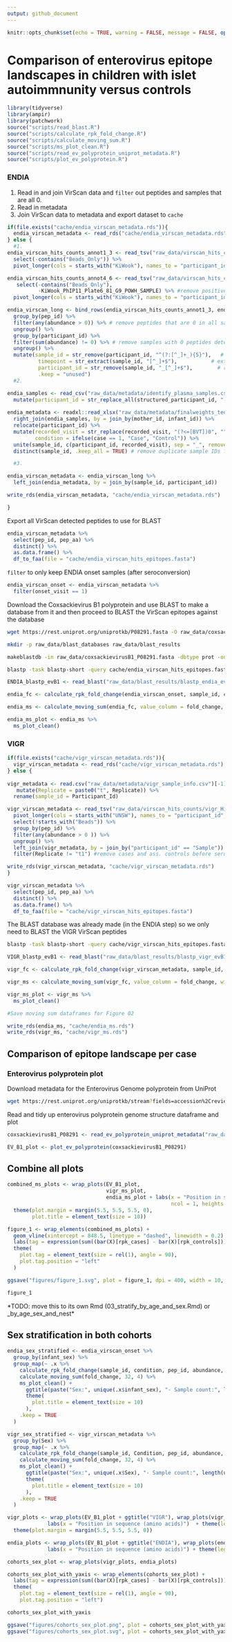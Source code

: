 ```yaml
---
output: github_document
---
```


```r
knitr::opts_chunk$set(echo = TRUE, warning = FALSE, message = FALSE, options(readr.show_col_types = FALSE))
```

# Comparison of enterovirus epitope landscapes in children with islet autoimmnunity versus controls

```r
library(tidyverse)
library(ampir)
library(patchwork)
source("scripts/read_blast.R")
source("scripts/calculate_rpk_fold_change.R")
source("scripts/calculate_moving_sum.R")
source("scripts/ms_plot_clean.R")
source("scripts/read_ev_polyprotein_uniprot_metadata.R")
source("scripts/plot_ev_polyprotein.R")
```

### ENDIA

1. Read in and join VirScan data and `filter` out peptides and samples that are all 0.
2. Read in metadata 
3. Join VirScan data to metadata and export dataset to `cache`

```r
if(file.exists("cache/endia_virscan_metadata.rds")){
  endia_virscan_metadata <- read_rds("cache/endia_virscan_metadata.rds")
} else {
  #1.
endia_virscan_hits_counts_annot1_3 <- read_tsv("raw_data/virscan_hits_counts/phip11_plate1-3_v_kiwook_2_CDIVirScan_000_Hits_counts_annotated.tsv") %>% 
  select(-contains("Beads_Only")) %>% 
  pivot_longer(cols = starts_with("KiWook"), names_to = "participant_id", values_to = "abundance") 

endia_virscan_hits_counts_annot4_6 <- read_tsv("raw_data/virscan_hits_counts/phip11_plate4-6_v_kiwook_2_CDIVirScan_000_Hits_counts_annotated.tsv") %>% 
   select(-contains("Beads_Only"),
          -KiWook_PhIP11_Plate6_81_G9_POWH_SAMPLE) %>% #remove positive control 
  pivot_longer(cols = starts_with("KiWook"), names_to = "participant_id", values_to = "abundance")

endia_virscan_long <- bind_rows(endia_virscan_hits_counts_annot1_3, endia_virscan_hits_counts_annot4_6) %>% 
  group_by(pep_id) %>%
  filter(any(abundance > 0)) %>% # remove peptides that are 0 in all samples
  ungroup() %>% 
  group_by(participant_id) %>% 
  filter(sum(abundance) != 0) %>% # remove samples with 0 peptides detected 
  ungroup() %>% 
  mutate(sample_id = str_remove(participant_id, "^(?:[^_]+_){5}"),   # keep everything after the 5th _
          timepoint = str_extract(sample_id, "[^_]+$"),           # extract last segment from sample_id
          participant_id = str_remove(sample_id, "_[^_]+$"),        # remove timepoint from sample_id
          .keep = "unused")
  #2.

endia_samples <- read_csv("raw_data/metadata/identify_plasma_samples.csv") %>% 
  mutate(participant_id = str_replace_all(structured_participant_id, "-", "_"), .keep = "unused") 
         
endia_metadata <- readxl::read_xlsx("raw_data/metadata/finalweights_teddy_plasma_with_visits_deidentified_confounders.xlsx") %>% 
  right_join(endia_samples, by = join_by(mother_id, infant_id)) %>% 
  relocate(participant_id) %>% 
  mutate(recorded_visit = str_replace(recorded_visit, "(?<=[BVT])0", ""), # replace 0 preceded by B, V or T
         condition = ifelse(case == 1, "Case", "Control")) %>% 
  unite(sample_id, c(participant_id, recorded_visit), sep = "_", remove = FALSE) %>% 
  distinct(sample_id, .keep_all = TRUE) # remove duplicate sample IDs from the NCC methodology

  #3.

endia_virscan_metadata <- endia_virscan_long %>% 
  left_join(endia_metadata, by = join_by(sample_id, participant_id)) 

write_rds(endia_virscan_metadata, "cache/endia_virscan_metadata.rds")

}
```

Export all VirScan detected peptides to use for BLAST

```r
endia_virscan_metadata %>% 
  select(pep_id, pep_aa) %>% 
  distinct() %>% 
  as.data.frame() %>% 
  df_to_faa(file = "cache/endia_virscan_hits_epitopes.fasta")
```

`filter` to only keep ENDIA onset samples (after seroconversion)

```r
endia_virscan_onset <- endia_virscan_metadata %>% 
  filter(onset_visit == 1)
```

Download the Coxsackievirus B1 polyprotein and use BLAST to make a database from it and then proceed to BLAST the VirScan epitopes against the database

```bash
wget https://rest.uniprot.org/uniprotkb/P08291.fasta -O raw_data/coxsackievirusB1_P08291.fasta

mkdir -p raw_data/blast_databases raw_data/blast_results

makeblastdb -in raw_data/coxsackievirusB1_P08291.fasta -dbtype prot -out raw_data/blast_databases/coxsackievirusB1_P08291_db

blastp -task blastp-short -query cache/endia_virscan_hits_epitopes.fasta -db raw_data/blast_databases/coxsackievirusB1_P08291_db -outfmt '6 qaccver saccver pident nident length evalue bitscore mismatch gapopen qstart qend sstart send qseq sseq ppos stitle frames' -evalue 0.01 -word_size 2 -out raw_data/blast_results/blastp_endia_evB1_all_virscan_peps.blast
```

```r
ENDIA_blastp_evB1 <- read_blast("raw_data/blast_results/blastp_endia_evB1_all_virscan_peps.blast")

endia_fc <- calculate_rpk_fold_change(endia_virscan_onset, sample_id, condition, pep_id, abundance, ENDIA_blastp_evB1)

endia_ms <- calculate_moving_sum(endia_fc, value_column = fold_change, win_size = 32, step_size = 4)

endia_ms_plot <- endia_ms %>% 
  ms_plot_clean() 
```

### VIGR

```r
if(file.exists("cache/vigr_virscan_metadata.rds")){
  vigr_virscan_metadata <- read_rds("cache/vigr_virscan_metadata.rds")
} else {
  
vigr_metadata <- read.csv("raw_data/metadata/vigr_sample_info.csv")[-1] %>% 
   mutate(Replicate = paste0("t", Replicate)) %>% 
  rename(sample_id = Participant_Id)

vigr_virscan_metadata <- read_tsv("raw_data/virscan_hits_counts/vigr_Hits_counts_annotated.tsv") %>% 
  pivot_longer(cols = starts_with("UNSW"), names_to = "participant_id", values_to = "abundance") %>%
  select(!starts_with("Beads")) %>%
  group_by(pep_id) %>% 
  filter(any(abundance > 0 )) %>% 
  ungroup() %>% 
  left_join(vigr_metadata, by = join_by("participant_id" == "Sample")) %>% 
  filter(Replicate != "t1") #remove cases and ass. controls before seroconversion

write_rds(vigr_virscan_metadata, "cache/vigr_virscan_metadata.rds")
}
```

```r
vigr_virscan_metadata %>% 
  select(pep_id, pep_aa) %>% 
  distinct() %>% 
  as.data.frame() %>% 
  df_to_faa(file = "cache/vigr_virscan_hits_epitopes.fasta")
```

The BLAST database was already made (in the ENDIA step) so we only need to BLAST the VIGR VirScan peptides

```bash
blastp -task blastp-short -query cache/vigr_virscan_hits_epitopes.fasta -db raw_data/blast_databases/coxsackievirusB1_P08291_db -outfmt '6 qaccver saccver pident nident length evalue bitscore mismatch gapopen qstart qend sstart send qseq sseq ppos stitle frames' -evalue 0.01 -word_size 2 -out raw_data/blast_results/blastp_vigr_evB1_all_virscan_peps.blast
```

```r
VIGR_blastp_evB1 <- read_blast("raw_data/blast_results/blastp_vigr_evB1_all_virscan_peps.blast")

vigr_fc <- calculate_rpk_fold_change(vigr_virscan_metadata, sample_id, Condition, pep_id, abundance, VIGR_blastp_evB1)

vigr_ms <- calculate_moving_sum(vigr_fc, value_column = fold_change, win_size = 32, step_size = 4)

vigr_ms_plot <- vigr_ms %>% 
  ms_plot_clean()
```

```r
#Save moving sum dataframes for Figure 02

write_rds(endia_ms, "cache/endia_ms.rds")
write_rds(vigr_ms, "cache/vigr_ms.rds")
```


## Comparison of epitope landscape per case

### Enterovirus polyprotein plot

Download metadata for the Enterovirus Genome polyprotein from UniProt 

```bash
wget https://rest.uniprot.org/uniprotkb/stream?fields=accession%2Creviewed%2Cid%2Cprotein_name%2Corganism_name%2Clength%2Csequence%2Cft_chain&format=tsv&query=%28%22Coxsackievirus+B1%22+AND+%28virus_host_name%3AHuman%29%29 -O raw_data/coxsackievirusB1_P08291.tsv
```

Read and tidy up enterovirus polyprotein genome structure dataframe and plot

```r
coxsackievirusB1_P08291 <- read_ev_polyprotein_uniprot_metadata("raw_data/coxsackievirusB1_P08291.tsv")

EV_B1_plot <- plot_ev_polyprotein(coxsackievirusB1_P08291)
```

## Combine all plots

```r
combined_ms_plots <- wrap_plots(EV_B1_plot,
                                vigr_ms_plot,
                                endia_ms_plot + labs(x = "Position in sequence (amino acids)") + theme(legend.position = "bottom"),
                                                     ncol = 1, heights = c(0.3, 3, 3)) &
  theme(plot.margin = margin(5.5, 5.5, 5.5, 0),
        plot.title = element_text(size = 10)) 

figure_1 <- wrap_elements(combined_ms_plots) +
  geom_vline(xintercept = 848.5, linetype = "dashed", linewidth = 0.2) +
  labs(tag = expression(sum((bar(X)[rpk_cases] - bar(X)[rpk_controls])))) +
  theme(
    plot.tag = element_text(size = rel(1), angle = 90),
    plot.tag.position = "left"
  )
```

```r
ggsave("figures/figure_1.svg", plot = figure_1, dpi = 400, width = 10, height = 7)
```

```r
figure_1
```

*TODO: move this to its own Rmd (03_stratify_by_age_and_sex.Rmd) or _by_age_sex_and_nest*

## Sex stratification in both cohorts

```r
endia_sex_stratified <- endia_virscan_onset %>%
  group_by(infant_sex) %>% 
  group_map(~ .x %>%
    calculate_rpk_fold_change(sample_id, condition, pep_id, abundance, ENDIA_blastp_evB1) %>%
    calculate_moving_sum(fold_change, 32, 4) %>%
    ms_plot_clean() + 
      ggtitle(paste("Sex:", unique(.x$infant_sex), "- Sample count:", length(unique(.x$sample_id)))) +
      theme(
        plot.title = element_text(size = 10)
      ),
    .keep = TRUE
  )

vigr_sex_stratified <- vigr_virscan_metadata %>%
  group_by(Sex) %>% 
  group_map(~ .x %>%
    calculate_rpk_fold_change(sample_id, Condition, pep_id, abundance, VIGR_blastp_evB1) %>%
    calculate_moving_sum(fold_change, 32, 4) %>%
    ms_plot_clean() + 
      ggtitle(paste("Sex:", unique(.x$Sex), "- Sample count:", length(unique(.x$sample_id)))) +
      theme(
        plot.title = element_text(size = 10)
      ),
    .keep = TRUE
  )

vigr_plots <- wrap_plots(EV_B1_plot + ggtitle("VIGR"), wrap_plots(vigr_sex_stratified, ncol = 1) +
             labs(x = "Position in sequence (amino acids)")  + theme(legend.position = "bottom"), ncol = 1, heights = c(0.3, 3)) &
  theme(plot.margin = margin(5.5, 5.5, 5.5, 0))

endia_plots <- wrap_plots(EV_B1_plot + ggtitle("ENDIA"), wrap_plots(endia_sex_stratified, ncol = 1) +
             labs(x = "Position in sequence (amino acids)") + theme(legend.position = "bottom"), ncol = 1, heights = c(0.3, 3)) 

cohorts_sex_plot <- wrap_plots(vigr_plots, endia_plots)

cohorts_sex_plot_with_yaxis <- wrap_elements(cohorts_sex_plot) +
  labs(tag = expression(sum((bar(X)[rpk_cases] - bar(X)[rpk_controls])))) +
  theme(
    plot.tag = element_text(size = rel(1), angle = 90),
    plot.tag.position = "left")
```


```r
cohorts_sex_plot_with_yaxis
```

```r
ggsave("figures/cohorts_sex_plot.png", plot = cohorts_sex_plot_with_yaxis, width = 17, height = 6, dpi = 300)
ggsave("figures/cohorts_sex_plot.svg", plot = cohorts_sex_plot_with_yaxis, width = 17, height = 6, dpi = 300)
```
